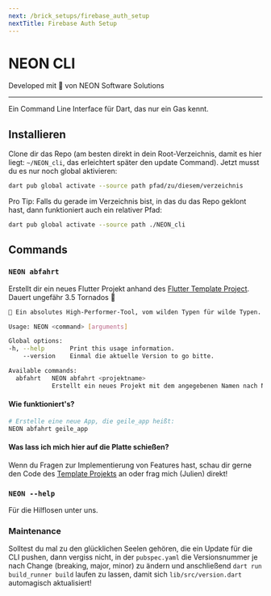 ```yaml
---
next: /brick_setups/firebase_auth_setup
nextTitle: Firebase Auth Setup
---
```


# NEON CLI

Developed mit 💙 von NEON Software Solutions

---

Ein Command Line Interface für Dart, das nur ein Gas kennt.

## Installieren

Clone dir das Repo (am besten direkt in dein Root-Verzeichnis, damit es hier liegt: ```~/NEON_cli```, das erleichtert später den update Command). Jetzt musst du es nur noch global aktivieren:

```sh
dart pub global activate --source path pfad/zu/diesem/verzeichnis
```

Pro Tip: Falls du gerade im Verzeichnis bist, in das du das Repo geklont hast, dann funktioniert auch ein relativer Pfad:

```sh
dart pub global activate --source path ./NEON_cli
```

## Commands

### `NEON abfahrt`

Erstellt dir ein neues Flutter Projekt anhand des [Flutter Template Project][template_project_link]. Dauert ungefähr 3.5 Tornados 🍺

```sh
🥵 Ein absolutes High-Performer-Tool, vom wilden Typen für wilde Typen.

Usage: NEON <command> [arguments]

Global options:
-h, --help       Print this usage information.
    --version    Einmal die aktuelle Version to go bitte.

Available commands:
  abfahrt   NEON abfahrt <projektname>
            Erstellt ein neues Projekt mit dem angegebenen Namen nach NEON Maßstäben (to the 🌝) im aktuellen Verzeichnis.
```

#### Wie funktioniert's?

```sh
# Erstelle eine neue App, die geile_app heißt:
NEON abfahrt geile_app
```

#### Was lass ich mich hier auf die Platte schießen?

Wenn du Fragen zur Implementierung von Features hast, schau dir gerne den Code des [Template Projekts][template_project_link] an oder frag mich (Julien) direkt!

### `NEON --help`

Für die Hilflosen unter uns.

### Maintenance

Solltest du mal zu den glücklichen Seelen gehören, die ein Update für die CLI pushen, dann vergiss nicht, in der ```pubspec.yaml``` die Versionsnummer je nach Change (breaking, major, minor) zu ändern und anschließend ```dart run build_runner build``` laufen zu lassen, damit sich ```lib/src/version.dart``` automagisch aktualisiert!

[template_project_link]: https://github.com/NEON-Software-Solutions/NEON_template_project
